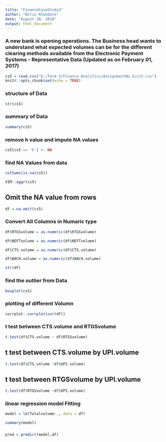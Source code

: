 ---
title: "FinanceCaseStudy3"
author: "Nitin Khandare"
date: "August 20, 2018"
output: html_document
---

### A new bank is opening operations. The Business head wants to understand what expected volumes can be for the different clearing methods available from the Electronic Payment Systems - Representative Data (Updated as on February 01, 2017)

```{r setup, include=FALSE}
cs5 = read.csv("E:/Term 3/Finance Analitics/AssignmentNo.5/cs5.csv")
knitr::opts_chunk$set(echo = TRUE)
```


### structure of Data
```{r}
str(cs5)
```

### summary of Data
```{r}
summary(cs5)
```


### remove h value and impute NA values
```{r}

cs5[cs5 == 'h'] <- NA

```

### find NA Values from data
```{r}
colSums(is.na(cs5))

VIM::aggr(cs5)
```


## Omit the NA value from rows
```{r}

df = na.omit(cs5)

```


### Convert All Columns in Numaric type
```{r}

df$RTGSvolume = as.numeric(df$RTGSvolume)

df$NEFTvolume = as.numeric(df$NEFTvolume)

df$CTS.volume = as.numeric(df$CTS.volume)

df$NACH.volume = as.numeric(df$NACH.volume)

str(df)
```

### find the outlier from Data
```{r}
boxplot(cs5)
```

### plotting of different Volumn
```{r}
corrplot::corrplot(cor(df))
```

### t test between CTS.volume and RTGSvolume
```{r}

t.test(df$CTS.volume ~ df$RTGSvolume)

```

## t test between CTS.volume by UPI.volume
```{r}
t.test(df$CTS.volume ~df$UPI.volume)
```

## t test between RTGSvolume by UPI.volume
```{r}
t.test(df$RTGSvolume ~df$UPI.volume)
```

### linear regression model Fitting
```{r}
model = lm(Totalvolume~., data = df)

summary(model)
```
### 
```{r}
pred = predict(model,df)


```

